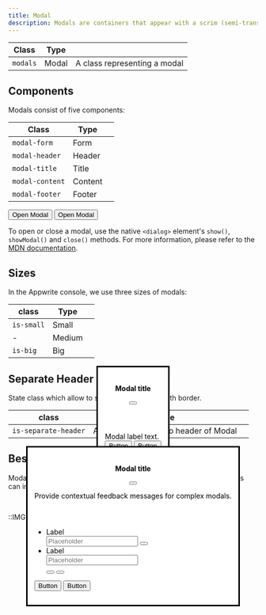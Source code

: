 ```yaml
---
title: Modal
description: Modals are containers that appear with a scrim (semi-transparent overlay) on top of the window or content the user is currently interacting with. Modals draw attention to actions that must be taken before they can be dismissed.
---
```


| Class    | Type  |                              |
| -------- | ----- | ---------------------------- |
| `modals` | Modal | A class representing a modal |

## Components

Modals consist of five components:

| Class           | Type    |     |
| --------------- | ------- | --- |
| `modal-form`    | Form    |     |
| `modal-header`  | Header  |     |
| `modal-title`   | Title   |     |
| `modal-content` | Content |     |
| `modal-footer`  | Footer  |     |

<Preview center>
  <only-preview>
    <button
      class="button"
      onclick="document.getElementById('dialog').showModal();"
    >
      <span class="text">Open Modal</span>
    </button>
  </only-preview>
  <only-html>
    <button class="button">
      <span>Open Modal</span>
    </button>
  </only-html>
  <only-preview>
    <dialog
      class="modal"
      id="dialog"
    >
      <form
        class="modal-form"
        method="dialog"
      >
        <header class="modal-header">
            <div class="u-flex u-main-space-between u-cross-center u-gap-16">
                <div class="avatar is-color-orange is-medium">
                    <span class="icon-exclamation" aria-hidden="true"></span>
                </div>
                <h4 class="modal-title heading-level-5">Modal title</h4>
                <button class="button" class="button is-text is-small is-only-icon" aria-label="Close modal" onclick="document.getElementById('dialog').close();">
                    <span class="icon-x" aria-hidden="true"></span>
                </button>
            </div>
        </header>
        <div class="modal-content u-small">Modal label text.</div>
        <div class="modal-footer">
          <div class="u-flex u-main-end u-gap-16">
            <button type="button" class="button is-text">
              <span class="text">Button</span>
            </button>
            <button type="button" class="button is-secondary">
              <span class="text">Button</span>
            </button>
          </div>
        </div>
      </form>
    </dialog>
  </only-preview>
  <only-html>
    <dialog class="modal" id="dialog">
      <form class="modal-form" method="dialog">
        <header class="modal-header">
            <div class="u-flex u-main-space-between u-cross-center u-gap-16">
                <div class="avatar is-color-orange is-medium">
                    <span class="icon-exclamation" aria-hidden="true"></span>
                </div>
                <h4 class="modal-title heading-level-5">Modal title</h4>
                <button class="button is-text is-small is-only-icon" aria-label="Close modal">
                    <span class="icon-x" aria-hidden="true"></span>
                </button>
            </div>
        </header>
        <div class="modal-content u-small">Modal label text.</div>
        <div class="modal-footer">
          <div class="u-flex u-main-end u-gap-16">
            <button class="button is-text">
              <span class="text">Button</span>
            </button>
            <button class="button is-secondary">
              <span class="text">Button</span>
            </button>
          </div>
        </div>
      </form>
    </dialog>
  </only-html>
</Preview>

<br />

To open or close a modal, use the native `<dialog>` element's `show()`, `showModal()` and `close()` methods. For more information, please refer to the [MDN documentation](https://developer.mozilla.org/en-US/docs/Web/HTML/Element/dialog).

## Sizes

In the Appwrite console, we use three sizes of modals:

| class      | Type   |     |
| ---------- | ------ | --- |
| `is-small` | Small  |     |
| -          | Medium |     |
| `is-big`   | Big    |     |

<Preview center>
  <dialog id="dialog4" class="modal is-small" open>
    <form class="modal-form" method="dialog">
      <header class="modal-header">
          <div class="u-flex u-main-space-between u-cross-center u-gap-16">
              <h4 class="modal-title heading-level-5">Modal title</h4>
              <button class="button is-text is-small is-only-icon u-cross-center u-margin-inline-start-auto" aria-label="Close modal">
                  <span class="icon-x" aria-hidden="true"></span>
              </button>
          </div>
      </header>
      <div class="modal-content u-small">Modal label text.</div>
      <div class="modal-footer">
        <div class="u-flex u-main-end u-gap-16">
          <button class="button is-text">
            <span class="text">Button</span>
          </button>
          <button class="button is-secondary">
            <span class="text">Button</span>
          </button>
        </div>
      </div>
    </form>
  </dialog>

   <dialog id="dialog5" class="modal is-big" open>
        <form class="modal-form" method="dialog">
            <header class="modal-header">
                <div class="u-flex u-main-space-between u-cross-center u-gap-16">
                    <h4 class="modal-title heading-level-5">Modal title</h4>
                    <button class="button is-text is-small is-only-icon u-cross-center u-margin-inline-start-auto" aria-label="Close modal">
                        <span class="icon-x" aria-hidden="true"></span>
                    </button>
                </div>
            </header>
            <div class="modal-content u-small">Modal label text.</div>
            <div class="modal-footer">
                <div class="u-flex u-main-end u-gap-16">
                    <button class="button is-text">
                        <span class="text">Button</span>
                    </button>
                    <button class="button is-secondary"><span class="text">Button</span></button>
                </div>
            </div>           
        </form>
    </dialog>
</Preview>

## Separate Header

State class which allow to seperate the header with border.

| class                | Type                                  |     |
| -------------------- | ------------------------------------- | --- |
| `is-separate-header` | Add Border bottom to header of Modal  |     |


<Preview center>
    <dialog id="dialog6" class="modal is-big is-separate-header" open>
        <form class="modal-form" method="dialog">
            <header class="modal-header">
                <div class="u-flex u-main-space-between u-cross-center u-gap-16">
                    <h4 class="modal-title heading-level-5">Modal title</h4>
                    <button class="button is-text is-small is-only-icon u-cross-center u-margin-inline-start-auto" aria-label="Close modal">
                        <span class="icon-x" aria-hidden="true"></span>
                    </button>
                </div>
                <p>Provide contextual feedback messages for complex modals.</p>
            </header>
            <div class="modal-content">
                <ul class="form-list">
                    <li class="form-item">
                        <label class="label">Label</label>
                        <div class="input-text-wrapper" style="--amount-of-buttons: 1;">
                            <input type="password" class="input-text" placeholder="Placeholder" />
                            <button class="show-password-button" aria-label="show password" type="button">
                                <span class="icon-eye" aria-hidden="true"></span>
                            </button>
                        </div>
                    </li>
                    <li class="form-item">
                        <label class="label">Label</label>
                        <div class="input-text-wrapper" style="--amount-of-buttons:2">
                            <input type="text" placeholder="Placeholder" />
                            <div class="options-list">
                                <button class="options-list-button" aria-label="show password / hide password" type="button">
                                    <span class="icon-eye" aria-hidden="true"></span>
                                </button>
                                <button class="options-list-button" aria-label="copy text" type="button">
                                    <span class="icon-duplicate" aria-hidden="true"></span>
                                </button>
                            </div>
                        </div>
                    </li>
                </ul>
            </div>
            <div class="modal-footer">
                <div class="u-flex u-main-end u-gap-16">
                    <button class="button is-text">
                        <span class="text">Button</span>
                    </button>
                    <button class="button is-secondary"><span class="text">Button</span></button>
                </div>
            </div>
        </form>
    </dialog>
</Preview>

## Best Practice

Modals are used mostly for the creation or deletion of an object. Modals can include avatars, buttons, illustrations, tags and text.

<br />

::IMG[modal-usage-1.svg, modal]
